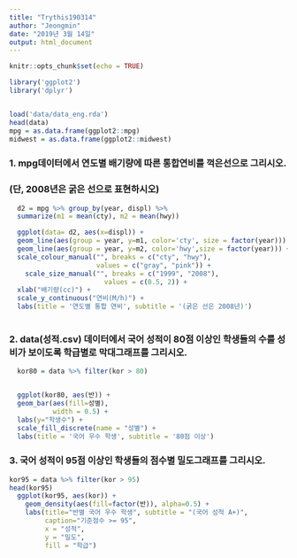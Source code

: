 ```yaml
---
title: "Trythis190314"
author: "Jeongmin"
date: "2019년 3월 14일"
output: html_document
---
```


```r
knitr::opts_chunk$set(echo = TRUE)

library('ggplot2')
library('dplyr')


load('data/data_eng.rda')
head(data)
mpg = as.data.frame(ggplot2::mpg)
midwest = as.data.frame(ggplot2::midwest)


```


### 1. mpg데이터에서 연도별 배기량에 따른 통합연비를 꺽은선으로 그리시오.
### (단, 2008년은 굵은 선으로 표현하시오)

```r
  
  d2 = mpg %>% group_by(year, displ) %>%
  summarize(m1 = mean(cty), m2 = mean(hwy))

  ggplot(data= d2, aes(x=displ)) +
  geom_line(aes(group = year, y=m1, color='cty', size = factor(year))) + 
  geom_line(aes(group = year, y=m2, color='hwy',size = factor(year))) +
  scale_colour_manual("", breaks = c("cty", "hwy"),
                      values = c("gray", "pink")) +
    scale_size_manual("", breaks = c("1999", "2008"),
                        values = c(0.5, 2)) +
  xlab("배기량(cc)") +
  scale_y_continuous("연비(M/h)") +
  labs(title = '연도별 통합 연비', subtitle = '(굵은 선은 2008년)')
  
```




### 2. data(성적.csv) 데이터에서 국어 성적이 80점 이상인 학생들의 수를 성비가 보이도록 학급별로 막대그래프를 그리시오.

```r

  kor80 = data %>% filter(kor > 80)


  ggplot(kor80, aes(반)) +
  geom_bar(aes(fill=성별),
           width = 0.5) +
  labs(y="학생수") +
  scale_fill_discrete(name = "성별") +     
  labs(title = '국어 우수 학생', subtitle = '80점 이상')
```




### 3. 국어 성적이 95점 이상인 학생들의 점수별 밀도그래프를 그리시오.

```r
kor95 = data %>% filter(kor > 95)
head(kor95)
  ggplot(kor95, aes(kor)) +
    geom_density(aes(fill=factor(반)), alpha=0.5) +
    labs(title="반별 국어 우수 학생", subtitle = "(국어 성적 A+)",
         caption="기준점수 >= 95",
         x = "성적",
         y = "밀도",
         fill = "학급")
```





